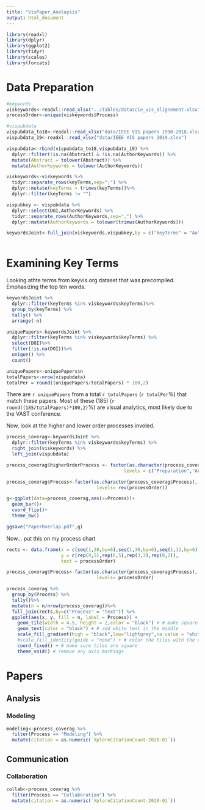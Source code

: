 ```yaml
---
title: "VisPaper_Analaysis"
output: html_document
---
```


```r
library(readxl)
library(dplyr)
library(ggplot2)
library(tidyr)
library(scales)
library(forcats)
```

# Data Preparation
```r
#keywords
viskeywords<-readxl::read_xlsx("../Tables/datascie_vis_alignement.xlsx")
processOrder<-unique(viskeywords$Process)

#vispubdata 
vispubdata_to18<-readxl::read_xlsx("data/IEEE VIS papers 1990-2018.xlsx",sheet = 1)
vispubdata_19<-readxl::read_xlsx("data/IEEE VIS papers 2019.xlsx")

vispubdata<-rbind(vispubdata_to18,vispubdata_19) %>%
  dplyr::filter(!is.na(Abstract) & !is.na(AuthorKeywords)) %>%
  mutate(Abstract = tolower(Abstract)) %>%
  mutate(AuthorKeywords = tolower(AuthorKeywords))
```

```r

viskeywords<-viskeywords %>%
  tidyr::separate_rows(keyTerms,sep=";") %>%
  dplyr::mutate(keyTerms = trimws(keyTerms))%>%
  dplyr::filter(keyTerms != "")

vispubkey <- vispubdata %>%
  dplyr::select(DOI,AuthorKeywords) %>%
  tidyr::separate_rows(AuthorKeywords,sep=",") %>%
  dplyr::mutate(AuthorKeywords = tolower(trimws(AuthorKeywords)))

keywordsJoint<-full_join(viskeywords,vispubkey,by = c("keyTerms" = "AuthorKeywords"))
  
```

# Examining Key Terms

Looking athte terms from keyvis.org dataset that was precompiled. Emphasizing the top ten words.
```r
keywordsJoint %>%
  dplyr::filter(keyTerms %in% viskeywords$keyTerms)%>%
  group_by(keyTerms) %>%
  tally() %>%
  arrange(-n)

uniquePapers<-keywordsJoint %>%
  dplyr::filter(keyTerms %in% viskeywords$keyTerms) %>%
  select(DOI)%>%
  filter(!is.na(DOI))%>%
  unique() %>%
  count()

uniquePapers<-uniquePapers$n
totalPapers<-nrow(vispubdata)
totalPer = round((uniquePapers/totalPapers) * 100,2)
```

There are `r uniquePapers` from a total `r totalPapers` (`r totalPer`%) that match these papers. Most of these (185) (`r round((185/totalPapers)*100,2)`%) are visual analytics, most likely due to the VAST conference.


Now, look at the higher and lower order processes involed.

```r
process_coverag<-keywordsJoint %>%
  dplyr::filter(keyTerms %in% viskeywords$keyTerms) %>%
  right_join(viskeywords) %>%
  left_join(vispubdata)

process_coverag$higherOrderProcess <- factor(as.character(process_coverag$higherOrderProcess),
                                           levels = c("Preparation","Analysis","Deployment","Communication"))

process_coverag$Process<-factor(as.character(process_coverag$Process), 
                                 levels= rev(processOrder))

g<-ggplot(data=process_coverag,aes(x=Process))+
  geom_bar()+
  coord_flip()+
  theme_bw()

ggsave("PaperOverlap.pdf",g)
```

Now... put this on my process chart

```r
rects <- data.frame(x = c(seq(1,30,by=6),seq(1,30,by=6),seq(1,12,by=6),seq(1,12,by=6)),
                    y = c(rep(9,5),rep(6,5),rep(3,2),rep(0,2)),
                    text = processOrder)

process_coverag$Process<-factor(as.character(process_coverag$Process), 
                                 levels= processOrder)

process_coverag %>%
  group_by(Process) %>%
  tally()%>%
  mutate(n = n/nrow(process_coverag))%>%
  full_join(rects,by=c("Process" = "text")) %>%
  ggplot(aes(x, y, fill = n, label = Process)) +
    geom_tile(width = 4.5, height = 2,color = "black") + # make square tiles
    geom_text(color = "black") + # add white text in the middle
    scale_fill_gradient(high = "black",low="lightgrey",na.value = "white", limits = c(0,1),label=percent)+
    #scale_fill_identity(guide = "none") + # color the tiles with the colors in the data frame
    coord_fixed() + # make sure tiles are square
    theme_void() # remove any axis markings
```

# Papers

## Analysis

### Modeling
```r
modeling<-process_coverag %>%
  filter(Process == "Modeling") %>%
  mutate(citation = as.numeric(`XploreCitationCount-2020-01`))
```

## Communication 
### Collaboration
```r
collab<-process_coverag %>%
  filter(Process == "Collaboration") %>%
  mutate(citation = as.numeric(`XploreCitationCount-2020-01`))
```